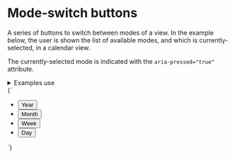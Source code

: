 
<Meta title="UI/Buttons/Mode-switch buttons" />

# Mode-switch buttons

A series of buttons to switch between modes of a view. In the example below, the user is shown the list of available modes, and which is currently-selected, in a calendar view.

The currently-selected mode is indicated with the `aria-pressed="true"` attribute.

<details class="u-margin-l3-y">
  <summary class="u-h4 u-font-medium">Examples use</summary>
  <ul>
    <li>
      <a href="/docs/atoms-button-base--button-element">a-button</a>
    </li>
    <li>
      <a href="/docs/atoms-button-mode-mode">a-button--transparent</a>
    </li>
    <li>
      <a href="/docs/atoms-list-reset--list-reset">u-list-none</a>
    </li>
    <li>
      <a href="/docs/utilities-flex--flex">u-flex</a>
    </li>
    <li>
      <a href="/docs/utilities-box-alignment--items-stretch">u-items-stretch</a>
    </li>
    <li>
      <a href="/docs/utilities-margin--margin-m">u-margin</a>
    </li>
    <li>
      <a href="/docs/utilities-padding--padding-m">u-padding</a>
    </li>
    <li>
      <a href="/docs/utilities-typography--typography">u-h6</a>
    </li>
  </ul>
</details>

<Canvas>
  <Story name="Mode-switch buttons">
    {`
      <ul class="u-list-none u-inline-flex u-items-stretch u-items-center a-button--transparent-container u-padding-s4 u-bg-grayscale-light-1">
        <li class="u-margin-s4-right">
          <button class="a-button a-button--transparent a-button--small" type="button">
            Year
          </button>
        </li>
        <li class="u-margin-s4-right">
          <button class="a-button a-button--transparent a-button--small" type="button">
            Month
          </button>
        </li>
        <li class="u-margin-s4-right">
          <button class="a-button a-button--transparent a-button--small" type="button">
            Week
          </button>
        </li>
        <li>
          <button class="a-button a-button--transparent a-button--small" type="button" aria-pressed="true">
            Day
          </button>
        </li>
      </ul>
    `}
  </Story>
</Canvas>
